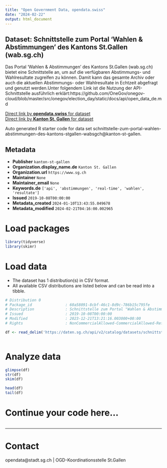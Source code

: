 ```yaml
---
title: "Open Government Data, opendata.swiss"
date: "2024-02-22"
output: html_document
---
```


## Dataset: Schnittstelle zum Portal 'Wahlen & Abstimmungen' des Kantons St.Gallen (wab.sg.ch)

Das Portal 'Wahlen & Abstimmungen' des Kantons St.Gallen (wab.sg.ch) bietet eine Schnittstelle an, um auf die verfügbaren Abstimmungs- und Wahlresultate zugreifen zu können. Damit kann das gesamte Archiv oder auch die aktuellen Abstimmungs- oder Wahlresultate in Echtzeit abgefragt und genutzt werden.Unter folgendem Link ist die Nutzung der API-Schnittstelle ausführlich erklärt:https://github.com/OneGov/onegov-cloud/blob/master/src/onegov/election_day/static/docs/api/open_data_de.md

[Direct link by **opendata.swiss** for dataset](https://opendata.swiss/de/dataset/schnittstelle-zum-portal-wahlen-abstimmungen-des-kantons-st-gallen-wab-sg-ch)<br>
[Direct link by **Kanton St. Gallen** for dataset](https://daten.sg.ch/explore/dataset/schnittstelle-zum-portal-wahlen-abstimmungen-des-kantons-stgallen-wabsgch/)

Auto generated R starter code for data set schnittstelle-zum-portal-wahlen-abstimmungen-des-kantons-stgallen-wabsgch@kanton-st-gallen.

## Metadata

- **Publisher** `kanton-st-gallen`
- **Organization.display_name.de** `Kanton St. Gallen`
- **Organization.url** `https://www.sg.ch`
- **Maintainer** `None`
- **Maintainer_email** `None`
- **Keywords.de** `['api', 'abstimmungen', 'real-time', 'wahlen', 'resultate']`
- **Issued** `2019-10-08T00:00:00`
- **Metadata_created** `2024-01-10T13:43:55.049678`
- **Metadata_modified** `2024-02-21T04:16:00.002965`


# Load packages

```r

library(tidyverse)
library(skimr)

```

# Load data

-   The dataset has 1 distribution(s) in CSV format.
-   All available CSV distributions are listed below and can be read into a tibble.

```r

# Distribution 0
# Package_id               : 60a58091-8cbf-46c1-8d9c-786b15c795fe
# Description              : Schnittstelle zum Portal "Wahlen & Abstimmungen" des Kantons St.Gallen (wab.sg.ch) (csv)
# Issued                   : 2019-10-08T00:00:00
# Modified                 : 2023-12-21T13:21:16.003000+00:00
# Rights                   : NonCommercialAllowed-CommercialAllowed-ReferenceRequired

df <- read_delim('https://daten.sg.ch/api/v2/catalog/datasets/schnittstelle-zum-portal-wahlen-abstimmungen-des-kantons-stgallen-wabsgch/exports/csv')



```

# Analyze data

```r

glimpse(df)
str(df)
skim(df)

head(df)
tail(df)

```

# Continue your code here...

```r

```

------------------------------------------------------------------------

# Contact

opendata@stadt.sg.ch | OGD-Koordinationsstelle St.Gallen
